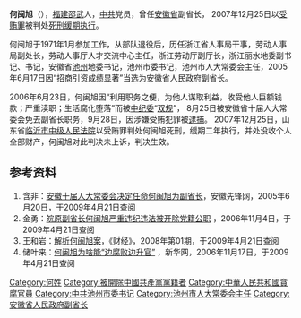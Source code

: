 '''何闽旭'''（{{bd|1955年|10月|2009年|12月|28}}），[[福建|福建]][[邵武|邵武]]人，[[中共|中共]]党员，曾任[[安徽省|安徽省]]副省长， 2007年12月25日以[[受贿罪|受贿罪]]被判处[[死刑缓期执行|死刑缓期执行]]。

何闽旭于1971年1月参加工作，从部队退役后，历任浙江省人事局干事，劳动人事局副处长，劳动人事厅人才交流中心主任，浙江劳动厅副厅长，浙江丽水地委副书记、书记，安徽省[[池州|池州]]地委书记，池州市委书记，池州市人大常委会主任，2005年6月17日因“招商引资成绩显著”当选为安徽省人民政府副省长。

2006年6月23日，何闽旭因“利用职务之便，为他人谋取利益，收受他人巨额钱款；严重渎职；生活腐化堕落”而被[[中纪委|中纪委]]“[[双规|双规]]”，
8月25日被安徽省十届人大常委会免去副省长职务，9月28日，因涉嫌受贿犯罪被[[逮捕|逮捕]]。 2007年12月25日，山东省[[临沂市中级人民法院|临沂市中级人民法院]]以受贿罪判处何闽旭死刑，缓期二年执行，并处没收个人全部财产，何闽旭对此判决未上诉，判决生效。

==参考资料==
<div class="references-small">
#含非：[http://www.ahxf.gov.cn/shownew.asp?ID=5261 安徽十届人大常委会决定任命何闽旭为副省长]{{dead link|date=2017年11月 |bot=InternetArchiveBot |fix-attempted=yes }}，安徽先锋网，2005年6月20日，于2009年4月21日查阅
#金勇：[http://news.xinhuanet.com/legal/2006-11/04/content_5289033.htm 皖原副省长何闽旭严重违纪违法被开除党籍公职] {{Wayback|url=http://news.xinhuanet.com/legal/2006-11/04/content_5289033.htm |date=20090612085324 }}，2006年11月4日，于2009年4月21日查阅
#王和岩：[http://qkzz.net/magazine/1671-4725/2008/01/2241899.htm 解析何闽旭案]，《财经》，2008年第01期，于2009年4月21日查阅
#储叶来：[http://news.xinhuanet.com/legal/2006-11/17/content_5341706.htm 何闽旭为啥能“边腐败边升官”] {{Wayback|url=http://news.xinhuanet.com/legal/2006-11/17/content_5341706.htm |date=20090702121657 }}，新华网，2006年11月17日，于2009年4月21日查阅
</div>

{{DEFAULTSORT:Hé Mǐnxù}}
[[Category:何姓|Category:何姓]]
[[Category:被開除中國共產黨黨籍者|Category:被開除中國共產黨黨籍者]]
[[Category:中華人民共和國貪腐官員|Category:中華人民共和國貪腐官員]]
[[Category:中共池州市委书记|Category:中共池州市委书记]]
[[Category:池州市人大常委会主任|Category:池州市人大常委会主任]]
[[Category:安徽省人民政府副省长|Category:安徽省人民政府副省长]]